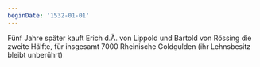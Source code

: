 ```yaml
---
beginDate: '1532-01-01'
---
```


Fünf Jahre später kauft Erich d.Ä. von Lippold und Bartold von Rössing die
zweite Hälfte, für insgesamt 7000 Rheinische Goldgulden (ihr Lehnsbesitz bleibt
unberührt)
